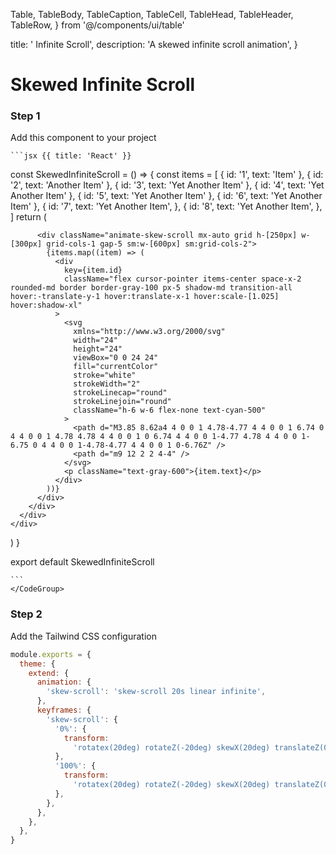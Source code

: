   Table,
  TableBody,
  TableCaption,
  TableCell,
  TableHead,
  TableHeader,
  TableRow,
} from '@/components/ui/table'

  title: ' Infinite Scroll',
  description: 'A skewed infinite scroll animation',
}

# Skewed Infinite Scroll

<div className="my-4"></div>

<Preview>
  <SkewedInfiniteScroll />
</Preview>

### Step 1

Add this component to your project

 <CodeGroup title="SkewedInfiniteScroll.js">

    ```jsx {{ title: 'React' }}

const SkewedInfiniteScroll = () => {
const items = [
{ id: '1', text: 'Item' },
{ id: '2', text: 'Another Item' },
{ id: '3', text: 'Yet Another Item' },
{ id: '4', text: 'Yet Another Item' },
{ id: '5', text: 'Yet Another Item' },
{ id: '6', text: 'Yet Another Item' },
{
id: '7',
text: 'Yet Another Item',
},
{
id: '8',
text: 'Yet Another Item',
},
]
return (

<div>
<div className="flex items-center justify-center">
<div className="relative w-full max-w-screen-lg overflow-hidden">
<div className="pointer-events-none absolute -top-1 z-10 h-20 w-full bg-gradient-to-b from-white"></div>
<div className="pointer-events-none absolute -bottom-1 z-10 h-20 w-full bg-gradient-to-t from-white"></div>
<div className="pointer-events-none absolute -left-1 z-10 h-full w-20 bg-gradient-to-r from-white"></div>
<div className="pointer-events-none absolute -right-1 z-10 h-full w-20 bg-gradient-to-l from-white"></div>

          <div className="animate-skew-scroll mx-auto grid h-[250px] w-[300px] grid-cols-1 gap-5 sm:w-[600px] sm:grid-cols-2">
            {items.map((item) => (
              <div
                key={item.id}
                className="flex cursor-pointer items-center space-x-2 rounded-md border border-gray-100 px-5 shadow-md transition-all hover:-translate-y-1 hover:translate-x-1 hover:scale-[1.025] hover:shadow-xl"
              >
                <svg
                  xmlns="http://www.w3.org/2000/svg"
                  width="24"
                  height="24"
                  viewBox="0 0 24 24"
                  fill="currentColor"
                  stroke="white"
                  strokeWidth="2"
                  strokeLinecap="round"
                  strokeLinejoin="round"
                  className="h-6 w-6 flex-none text-cyan-500"
                >
                  <path d="M3.85 8.62a4 4 0 0 1 4.78-4.77 4 4 0 0 1 6.74 0 4 4 0 0 1 4.78 4.78 4 4 0 0 1 0 6.74 4 4 0 0 1-4.77 4.78 4 4 0 0 1-6.75 0 4 4 0 0 1-4.78-4.77 4 4 0 0 1 0-6.76Z" />
                  <path d="m9 12 2 2 4-4" />
                </svg>
                <p className="text-gray-600">{item.text}</p>
              </div>
            ))}
          </div>
        </div>
      </div>
    </div>

)
}

export default SkewedInfiniteScroll

    ```
    </CodeGroup>

### Step 2

Add the Tailwind CSS configuration

<CodeGroup title="tailwind.config.js">

```js
module.exports = {
  theme: {
    extend: {
      animation: {
        'skew-scroll': 'skew-scroll 20s linear infinite',
      },
      keyframes: {
        'skew-scroll': {
          '0%': {
            transform:
              'rotatex(20deg) rotateZ(-20deg) skewX(20deg) translateZ(0) translateY(0)',
          },
          '100%': {
            transform:
              'rotatex(20deg) rotateZ(-20deg) skewX(20deg) translateZ(0) translateY(-100%)',
          },
        },
      },
    },
  },
}
```

</CodeGroup>
